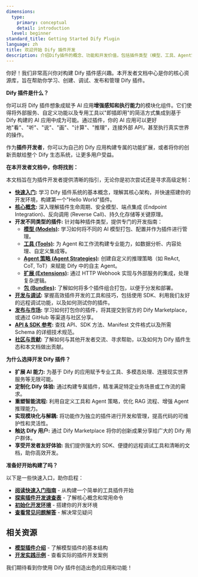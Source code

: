 ```yaml
---
dimensions:
  type:
    primary: conceptual
    detail: introduction
  level: beginner
standard_title: Getting Started Dify Plugin
language: zh
title: 欢迎开始 Dify 插件开发
description: 介绍Dify插件的概念、功能和开发价值，包括插件类型（模型、工具、Agent策略、扩展、包）的简要说明，以及开发者文档的内容概览。
---
```


你好！我们非常高兴你对构建 Dify 插件感兴趣。本开发者文档中心是你的核心资源库，旨在帮助你学习、创建、调试、发布和管理 Dify 插件。


**Dify 插件是什么？**

你可以将 Dify 插件想象成赋予 AI 应用**增强感知和执行能力**的模块化组件。它们使得将外部服务、自定义功能以及专用工具以"即插即用"的简洁方式集成到基于 Dify 构建的 AI 应用中成为可能。通过插件，你的 AI 应用可以更好地"看"、"听"、"说"、"画"、"计算"、"推理"，连接外部 API，甚至执行真实世界的操作。

作为**插件开发者**，你可以为自己的 Dify 应用构建专属的功能扩展，或者将你的创新贡献给整个 Dify 生态系统，让更多用户受益。

**在本开发者文档中，你将找到：**

本文档旨在为插件开发者提供清晰的指引，无论你是初次尝试还是寻求高级定制：

- **[快速入门](/plugin_dev_zh/0211-getting-started-dify-tool.zh):** 学习 Dify 插件系统的基本概念，理解其核心架构，并快速搭建你的开发环境，构建第一个"Hello World"插件。
- **[核心概念](/plugin_dev_zh/0131-cheatsheet.zh):** 深入理解插件生命周期、安全模型、端点集成 (Endpoint Integration)、反向调用 (Reverse Call)、持久化存储等关键原理。
- **开发不同类型的插件:** 针对每种插件类型，提供专门的开发指南：
    - **[模型 (Models)](/plugin_dev_zh/0211-getting-started-new-model.zh):** 学习如何将不同的 AI 模型打包、配置并作为插件进行管理。
    - **[工具 (Tools)](/plugin_dev_zh/0211-getting-started-dify-tool.zh):** 为 Agent 和工作流构建专业能力，如数据分析、内容处理、自定义集成等。
    - **[Agent 策略 (Agent Strategies)](/plugin_dev_zh/9433-agent-strategy-plugin.zh):** 创建自定义的推理策略（如 ReAct, CoT, ToT）来赋能 Dify 中的自主 Agent。
    - **[扩展 (Extensions)](/plugin_dev_zh/9231-extension-plugin.zh):** 通过 HTTP Webhook 实现与外部服务的集成，处理复杂逻辑。
    - **[包 (Bundles)](/plugin_dev_zh/9241-bundle.zh):** 了解如何将多个插件组合打包，以便于分发和部署。
- **[开发与调试](/plugin_dev_zh/0411-remote-debug-a-plugin.zh):** 掌握高效插件开发的工具和技巧，包括使用 SDK、利用我们友好的远程调试功能，以及如何测试你的插件。
- **[发布与市场](/plugin_dev_zh/0321-release-overview.zh):** 学习如何打包你的插件，将其提交到官方的 Dify Marketplace，或通过 GitHub 等渠道与社区分享。
- **[API & SDK 参考](/plugin_dev_zh/0411-general-specifications.zh):** 查找 API、SDK 方法、Manifest 文件格式以及所需 Schema 的详细技术规范。
- **[社区与贡献](/plugin_dev_zh/0312-contributor-covenant-code-of-conduct.zh):** 了解如何与其他开发者交流、寻求帮助，以及如何为 Dify 插件生态和本文档做出贡献。

**为什么选择开发 Dify 插件？**

- **扩展 AI 能力:** 为基于 Dify 的应用赋予专业工具、多模态处理、连接现实世界服务等无限可能。
- **定制化 Dify 体验:** 通过构建专属插件，精准满足特定业务场景或工作流的需求。
- **重塑智能流程:** 利用自定义工具和 Agent 策略，优化 RAG 流程、增强 Agent 推理能力。
- **实现模块化与解耦:** 将功能作为独立的插件进行开发和管理，提高代码的可维护性和灵活性。
- **触达 Dify 用户:** 通过 Dify Marketplace 将你的创新成果分享给广大的 Dify 用户群体。
- **享受开发者友好体验:** 我们提供强大的 SDK、便捷的远程调试工具和清晰的文档，助你高效开发。

**准备好开始构建了吗？**

以下是一些快速入口，助你启程：

- **[阅读快速入门指南](/plugin_dev_zh/0211-getting-started-dify-tool.zh)** - 从构建一个简单的工具插件开始
- **[探索插件开发速查表](/plugin_dev_zh/0131-cheatsheet.zh)** - 了解核心概念和常用命令
- **[初始化开发环境](/plugin_dev_zh/0221-initialize-development-tools.zh)** - 搭建你的开发环境
- **[查看常见问题解答](/plugin_dev_zh/0331-faq.zh)** - 解决常见疑问

## 相关资源

- **[模型插件介绍](/plugin_dev_zh/0131-model-plugin-introduction.zh)** - 了解模型插件的基本结构
- **[开发实践示例](/plugin_dev_zh/0432-develop-a-slack-bot-plugin.zh)** - 查看实际的插件开发案例

我们期待看到你使用 Dify 插件创造出色的应用和功能！